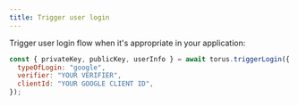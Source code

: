 ```yaml
---
title: Trigger user login
---
```


Trigger user login flow when it's appropriate in your application:

```javascript
const { privateKey, publicKey, userInfo } = await torus.triggerLogin({
  typeOfLogin: "google",
  verifier: "YOUR VERIFIER",
  clientId: "YOUR GOOGLE CLIENT ID",
});
```
